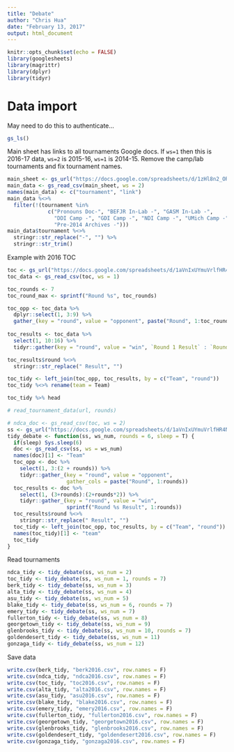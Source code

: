 ```yaml
---
title: "Debate"
author: "Chris Hua"
date: "February 13, 2017"
output: html_document
---
```


```r
knitr::opts_chunk$set(echo = FALSE)
library(googlesheets)
library(magrittr)
library(dplyr)
library(tidyr)
```

# Data import

May need to do this to authenticate...

```r
gs_ls()
```

Main sheet has links to all tournaments Google docs. If `ws=1` then this is 2016-17 data, `ws=2` is 2015-16, `ws=1` is 2014-15. Remove the camp/lab tournaments and fix tournament names.

```r
main_sheet <- gs_url("https://docs.google.com/spreadsheets/d/1zHl8n2_ORg3daWUCDK07Bt-5jjYddQ_TltWncD06434/")
main_data <- gs_read_csv(main_sheet, ws = 2) 
names(main_data) <- c("tournament", "link")
main_data %<>%
  filter(!(tournament %in% 
             c("Pronouns Doc-", "BEFJR In-Lab -", "GASM In-Lab -",
               "DDI Camp -", "GDI Camp -", "NDI Camp -", "UMich Camp -", 
               "Pre-2014 Archives -")))
main_data$tournament %<>%
  stringr::str_replace("-", "") %>%
  stringr::str_trim()
```

Example with 2016 TOC

```r
toc <- gs_url("https://docs.google.com/spreadsheets/d/1aVnIxUYmuVrlfHR4NRyuYsFhiCIhs9vNv1IFKVC4bCc/")
toc_data <- gs_read_csv(toc, ws = 1)
```

```r
toc_rounds <- 7
toc_round_max <- sprintf("Round %s", toc_rounds)

toc_opp <- toc_data %>%
  dplyr::select(1, 3:9) %>% 
  gather_(key = "round", value = "opponent", paste("Round", 1:toc_rounds))
  
toc_results <- toc_data %>%
  select(1, 10:16) %>% 
  tidyr::gather(key = "round", value = "win", `Round 1 Result` : `Round 7 Result`)

toc_results$round %<>%
  stringr::str_replace(" Result", "")

toc_tidy <- left_join(toc_opp, toc_results, by = c("Team", "round"))
toc_tidy %<>% rename(team = Team)

toc_tidy %>% head
```

```r
# read_tournament_data(url, rounds)
```

```r
# ndca_doc <- gs_read_csv(toc, ws = 2)
ss <- gs_url("https://docs.google.com/spreadsheets/d/1aVnIxUYmuVrlfHR4NRyuYsFhiCIhs9vNv1IFKVC4bCc/")
tidy_debate <- function(ss, ws_num, rounds = 6, sleep = T) {
  if(sleep) Sys.sleep(6)
  doc <- gs_read_csv(ss, ws = ws_num)
  names(doc)[1] <- "Team"
  toc_opp <- doc %>%
    select(1, 3:(2 + rounds)) %>% 
    tidyr::gather_(key = "round", value = "opponent", 
                   gather_cols = paste("Round", 1:rounds))
  toc_results <- doc %>%
    select(1, (3+rounds):(2+rounds*2)) %>% 
    tidyr::gather_(key = "round", value = "win", 
                   sprintf("Round %s Result", 1:rounds))
  toc_results$round %<>%
    stringr::str_replace(" Result", "")
  toc_tidy <- left_join(toc_opp, toc_results, by = c("Team", "round"))
  names(toc_tidy)[1] <- "team"
  toc_tidy
}
```

Read tournaments

```r
ndca_tidy <- tidy_debate(ss, ws_num = 2)
toc_tidy <- tidy_debate(ss, ws_num = 1, rounds = 7)
berk_tidy <- tidy_debate(ss, ws_num = 3)
alta_tidy <- tidy_debate(ss, ws_num = 4)
asu_tidy <- tidy_debate(ss, ws_num = 5)
blake_tidy <- tidy_debate(ss, ws_num = 6, rounds = 7)
emery_tidy <- tidy_debate(ss, ws_num = 7)
fullerton_tidy <- tidy_debate(ss, ws_num = 8)
georgetown_tidy <- tidy_debate(ss, ws_num = 9)
glenbrooks_tidy <- tidy_debate(ss, ws_num = 10, rounds = 7)
goldendesert_tidy <- tidy_debate(ss, ws_num = 11)
gonzaga_tidy <- tidy_debate(ss, ws_num = 12)
```

Save data

```r
write.csv(berk_tidy, "berk2016.csv", row.names = F)
write.csv(ndca_tidy, "ndca2016.csv", row.names = F)
write.csv(toc_tidy, "toc2016.csv", row.names = F)
write.csv(alta_tidy, "alta2016.csv", row.names = F)
write.csv(asu_tidy, "asu2016.csv", row.names = F)
write.csv(blake_tidy, "blake2016.csv", row.names = F)
write.csv(emery_tidy, "emery2016.csv", row.names = F)
write.csv(fullerton_tidy, "fullerton2016.csv", row.names = F)
write.csv(georgetown_tidy, "georgetown2016.csv", row.names = F)
write.csv(glenbrooks_tidy, "glenbrooks2016.csv", row.names = F)
write.csv(goldendesert_tidy, "goldendesert2016.csv", row.names = F)
write.csv(gonzaga_tidy, "gonzaga2016.csv", row.names = F)
```

